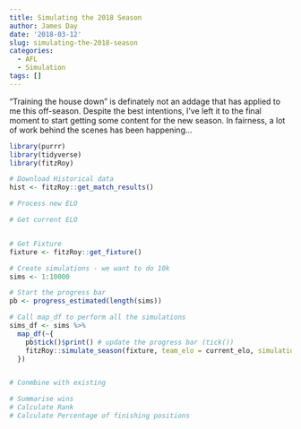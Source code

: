```yaml
---
title: Simulating the 2018 Season
author: James Day
date: '2018-03-12'
slug: simulating-the-2018-season
categories:
  - AFL
  - Simulation
tags: []
---
```


"Training the house down" is definately not an addage that has applied to me this off-season. Despite the best intentions, I've left it to the final moment to start getting some content for the new season. In fairness, a lot of work behind the scenes has been happening...


```r
library(purrr)
library(tidyverse)
library(fitzRoy)

```

```r
# Download Historical data
hist <- fitzRoy::get_match_results()

# Process new ELO

# Get current ELO



```
```r
# Get Fixture
fixture <- fitzRoy::get_fixture()
```

```r
# Create simulations - we want to do 10k
sims <- 1:10000

# Start the progress bar
pb <- progress_estimated(length(sims))

# Call map_df to perform all the simulations
sims_df <- sims %>%
  map_df(~{
    pb$tick()$print() # update the progress bar (tick())
    fitzRoy::simulate_season(fixture, team_elo = current_elo, simulation = .x) # do function
  })



```


```r

# Conmbine with existing

# Summarise wins
# Calculate Rank
# Calculate Percentage of finishing positions
```
